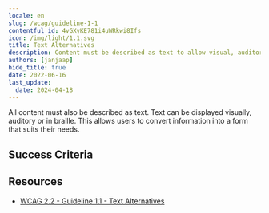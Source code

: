 ```yaml
---
locale: en
slug: /wcag/guideline-1-1
contentful_id: 4vGXyKE781i4uWRkwi8Ifs
icon: /img/light/1.1.svg
title: Text Alternatives
description: Content must be described as text to allow visual, auditory and tactile presentation.
authors: [janjaap]
hide_title: true
date: 2022-06-16
last_update:
  date: 2024-04-18
---
```


<Hero
  title="Text Alternatives"
  image="/img/light/1.1.svg"
  alt="WCAG 1.1 - Logo"
  prefix="Guideline 1.1"
/>

All content must also be described as text. Text can be displayed visually, auditory or in braille. This allows users to convert information into a form that suits their needs.

## Success Criteria

<LinkList title="Success Criteria" isHighlighted={true}>
  <LinkListItem
    url="/en/guidelines/wcag/success-criterion-1-1-1"
    title="Success Criterion 1.1.1 - Non-text Content"
    label="Non-text Content"
    description="Ensure that alternative text is available for all content without text."
    image="/img/light/1.1.1.svg"
    alt="WCAG 1.1.1 - Logo"
  />
</LinkList>

## Resources

- [WCAG 2.2 - Guideline 1.1 - Text Alternatives](https://www.w3.org/TR/WCAG22/#text-alternatives)

